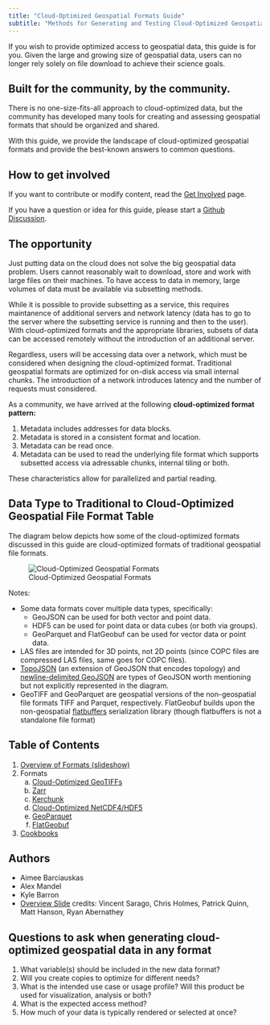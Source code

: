 ```yaml
---
title: "Cloud-Optimized Geospatial Formats Guide"
subtitle: "Methods for Generating and Testing Cloud-Optimized Geospatial Formats"
---
```


If you wish to provide optimized access to geospatial data, this guide is for you. Given the large and growing size of geospatial data, users can no longer rely solely on file download to achieve their science goals.

## Built for the community, by the community.

There is no one-size-fits-all approach to cloud-optimized data, but the community has developed many tools for creating and assessing geospatial formats that should be organized and shared.

With this guide, we provide the landscape of cloud-optimized geospatial formats and provide the best-known answers to common questions.

## How to get involved

If you want to contribute or modify content, read the [Get Involved](./contributing.qmd) page.

If you have a question or idea for this guide, please start a [Github Discussion](https://github.com/developmentseed/cloud-optimized-geospatial-formats-guide/discussions/new/choose).

## The opportunity

Just putting data on the cloud does not solve the big geospatial data problem. Users cannot reasonably wait to download, store and work with large files on their machines. To have access to data in memory, large volumes of data must be available via subsetting methods.

While it is possible to provide subsetting as a service, this requires maintanence of additional servers and network latency (data has to go to the server where the subsetting service is running and then to the user). With cloud-optimized formats and the appropriate libraries, subsets of data can be accessed remotely without the introduction of an additional server.

Regardless, users will be accessing data over a network, which must be considered when designing the cloud-optimized format. Traditional geospatial formats are optimized for on-disk access via small internal chunks. The introduction of a network introduces latency and the number of requests must considered.

As a community, we have arrived at the following **cloud-optimized format pattern:**

1. Metadata includes addresses for data blocks.
2. Metadata is stored in a consistent format and location.
3. Metadata can be read once.
3. Metadata can be used to read the underlying file format which supports subsetted access via adressable chunks, internal tiling or both.

These characteristics allow for parallelized and partial reading.

## Data Type to Traditional to Cloud-Optimized Geospatial File Format Table

The diagram below depicts how some of the cloud-optimized formats discussed in this guide are cloud-optimized formats of traditional geospatial file formats.

![Cloud-Optimized Geospatial Formats](./images/cogeo-formats-table.png)

Notes:

* Some data formats cover multiple data types, specifically:
    * GeoJSON can be used for both vector and point data.
    * HDF5 can be used for point data or data cubes (or both via groups).
    * GeoParquet and FlatGeobuf can be used for vector data or point data.
* LAS files are intended for 3D points, not 2D points (since COPC files are compressed LAS files, same goes for COPC files).
* [TopoJSON](https://github.com/topojson/topojson) (an extension of GeoJSON that encodes topology) and [newline-delimited GeoJSON](https://stevage.github.io/ndgeojson/) are types of GeoJSON worth mentioning but not explicitly represented in the diagram.
* GeoTIFF and GeoParquet are geospatial versions of the non-geospatial file formats TIFF and Parquet, respectively. FlatGeobuf builds upon the non-geospatial [flatbuffers](https://github.com/google/flatbuffers) serialization library (though flatbuffers is not a standalone file format)

## Table of Contents

1. [Overview of Formats (slideshow)](./overview.qmd)
2. Formats
   a. [Cloud-Optimized GeoTIFFs](./cloud-optimized-geotiffs/intro.ipynb)
   b. [Zarr](./zarr/intro.qmd)
   c. [Kerchunk](./kerchunk/intro.qmd)
   c. [Cloud-Optimized NetCDF4/HDF5](./cloud-optimized-netcdf4-hdf5/index.qmd)
   d. [GeoParquet](./geoparquet/index.qmd)
   e. [FlatGeobuf](./flatgeobuf/intro.qmd)
3. [Cookbooks](./cookbooks/index.qmd)

## Authors

* Aimee Barciauskas
* Alex Mandel
* Kyle Barron
* [Overview Slide](./overview.qmd) credits: Vincent Sarago, Chris Holmes, Patrick Quinn, Matt Hanson, Ryan Abernathey

## Questions to ask when generating cloud-optimized geospatial data in any format

1. What variable(s) should be included in the new data format?
2. Will you create copies to optimize for different needs?
3. What is the intended use case or usage profile? Will this product be used for visualization, analysis or both?
4. What is the expected access method?
5. How much of your data is typically rendered or selected at once?


